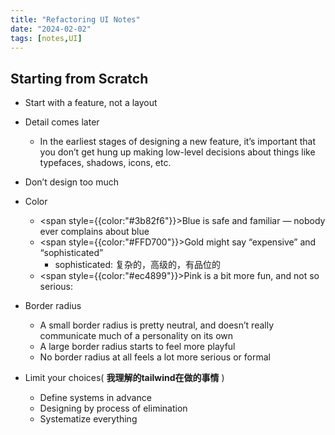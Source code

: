 ```yaml
---
title: "Refactoring UI Notes"
date: "2024-02-02"
tags: [notes,UI]
---
```


## Starting from Scratch

- Start with a feature, not a layout
- Detail comes later
  - In the earliest stages of designing a new feature, it’s important that you don’t
get hung up making low-level decisions about things like typefaces,
shadows, icons, etc.
- Don’t design too much
- Color
  - <span style={{color:"#3b82f6"}}>Blue</span> is safe and familiar — nobody ever complains about blue
  - <span style={{color:"#FFD700"}}>Gold</span> might say “expensive” and “sophisticated”
    - sophisticated: 复杂的，高级的，有品位的
  - <span style={{color:"#ec4899"}}>Pink</span> is a bit more fun, and not so serious:
- Border radius
  - A small border radius is pretty neutral, and doesn’t really communicate much of a personality on its own
  - A large border radius starts to feel more playful
  - No border radius at all feels a lot more serious or formal

- Limit your choices( **我理解的tailwind在做的事情** )
  - Define systems in advance
  - Designing by process of elimination
  - Systematize everything
